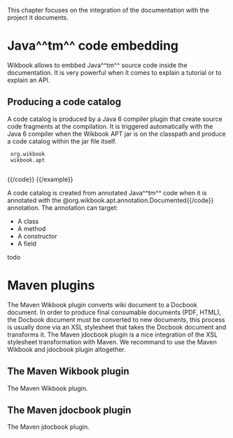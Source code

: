 This chapter focuses on the integration of the documentation with the project it documents.

= Java^^tm^^ code embedding =

Wikbook allows to embbed Java^^tm^^ source code inside the documentation. It is very powerful when it comes
to explain a tutorial or to explain an API.

== Producing a code catalog ==

A code catalog is produced by a Java 6 compiler plugin that create source code fragments at the compilation. It is triggered
automatically with the Java 6 compiler when the Wikbook APT jar is on the classpath and produce a code catalog within the
jar file itself.

{{example title="The Wikbook dependency for producing a code catalog"}}
{{code}}
<dependency>
  <groupId>org.wikbook</groupId>
  <artifactId>wikbook.apt</artifactId>
  <version>{{property.wikbook.version}}</version>
</dependency>
{{/code}}
{{/example}}

A code catalog is created from annotated Java^^tm^^ code when it is annotated with the {{code}}@org.wikbook.apt.annotation.Documented{{/code}}
annotation. The annotation can target:

* A class
* A method
* A constructor
* A field

todo

= Maven plugins =

The Maven Wikbook plugin converts wiki document to a Docbook document. In order to produce final consumable documents
(PDF, HTML), the Docbook document must be converted to new documents, this process is usually done via an XSL stylesheet
that takes the Docbook document and transforms it. The Maven jdocbook plugin is a nice integration of the XSL stylesheet
transformation with Maven. We recommand to use the Maven Wikbook and jdocbook plugin altogether.

== The Maven Wikbook plugin ==

The Maven Wikbook plugin. 

== The Maven jdocbook plugin ==

The Maven jdocbook plugin.
